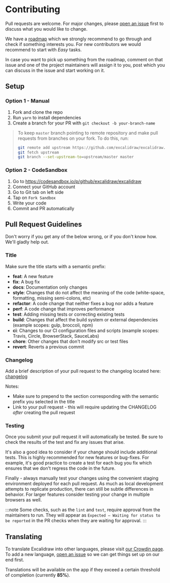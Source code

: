# Contributing

Pull requests are welcome. For major changes, please [open an issue](https://github.com/excalidraw/excalidraw/issues/new) first to discuss what you would like to change.

We have a [roadmap](https://github.com/orgs/excalidraw/projects/3) which we strongly recommend to go through and check if something interests you.
For new contributors we would recommend to start with *Easy* tasks.

In case you want to pick up something from the roadmap, comment on that issue and one of the project maintainers will assign it to you, post which you can discuss in the issue and start working on it.

## Setup

### Option 1 - Manual

1. Fork and clone the repo
1. Run `yarn` to install dependencies
1. Create a branch for your PR with `git checkout -b your-branch-name`

> To keep `master` branch pointing to remote repository and make pull requests from branches on your fork. To do this, run:
>
> ```bash
> git remote add upstream https://github.com/excalidraw/excalidraw.git
> git fetch upstream
> git branch --set-upstream-to=upstream/master master
> ```

### Option 2 - CodeSandbox

1. Go to https://codesandbox.io/p/github/excalidraw/excalidraw
1. Connect your GitHub account
1. Go to Git tab on left side
1. Tap on `Fork Sandbox`
1. Write your code
1. Commit and PR automatically

## Pull Request Guidelines

Don't worry if you get any of the below wrong, or if you don't know how. We'll gladly help out.

### Title

Make sure the title starts with a semantic prefix:

- **feat**: A new feature
- **fix**: A bug fix
- **docs**: Documentation only changes
- **style**: Changes that do not affect the meaning of the code (white-space, formatting, missing semi-colons, etc)
- **refactor**: A code change that neither fixes a bug nor adds a feature
- **perf**: A code change that improves performance
- **test**: Adding missing tests or correcting existing tests
- **build**: Changes that affect the build system or external dependencies (example scopes: gulp, broccoli, npm)
- **ci**: Changes to our CI configuration files and scripts (example scopes: Travis, Circle, BrowserStack, SauceLabs)
- **chore**: Other changes that don't modify src or test files
- **revert**: Reverts a previous commit

### Changelog

Add a brief description of your pull request to the changelog located here: [changelog](https://github.com/excalidraw/excalidraw/blob/master/CHANGELOG.md)

Notes:

- Make sure to prepend to the section corresponding with the semantic prefix you selected in the title
- Link to your pull request - this will require updating the CHANGELOG _after_ creating the pull request

### Testing

Once you submit your pull request it will automatically be tested. Be sure to check the results of the test and fix any issues that arise.

It's also a good idea to consider if your change should include additional tests. This is highly recommended for new features or bug-fixes. For example, it's good practice to create a test for each bug you fix which ensures that we don't regress the code in the future.

Finally - always manually test your changes using the convenient staging environment deployed for each pull request. As much as local development attempts to replicate production, there can still be subtle differences in behavior. For larger features consider testing your change in multiple browsers as well.

:::note
Some checks, such as the `lint` and `test`, require approval from the maintainers to run. 
They will appear as `Expected — Waiting for status to be reported` in the PR checks when they are waiting for approval.
:::

## Translating

To translate Excalidraw into other languages, please visit [our Crowdin page](https://crowdin.com/project/excalidraw). To add a new language, [open an issue](https://github.com/excalidraw/excalidraw/issues/new) so we can get things set up on our end first.

Translations will be available on the app if they exceed a certain threshold of completion (currently **85%**).
